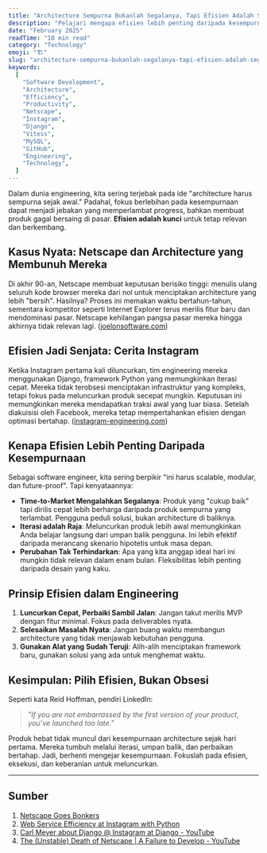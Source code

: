 ```yaml
---
title: "Architecture Sempurna Bukanlah Segalanya, Tapi Efisien Adalah Segalanya"
description: "Pelajari mengapa efisien lebih penting daripada kesempurnaan dalam software development."
date: "February 2025"
readTime: "10 min read"
category: "Technology"
emoji: "🏗️"
slug: "architecture-sempurna-bukanlah-segalanya-tapi-efisien-adalah-segalanya"
keywords:
  [
    "Software Development",
    "Architecture",
    "Efficiency",
    "Productivity",
    "Netscape",
    "Instagram",
    "Django",
    "Vitess",
    "MySQL",
    "GitHub",
    "Engineering",
    "Technology",
  ]
---
```


Dalam dunia engineering, kita sering terjebak pada ide "architecture harus sempurna sejak awal." Padahal, fokus berlebihan pada kesempurnaan dapat menjadi jebakan yang memperlambat progress, bahkan membuat produk gagal bersaing di pasar. **Efisien adalah kunci** untuk tetap relevan dan berkembang.

## Kasus Nyata: Netscape dan Architecture yang Membunuh Mereka

Di akhir 90-an, Netscape membuat keputusan berisiko tinggi: menulis ulang seluruh kode browser mereka dari nol untuk menciptakan architecture yang lebih "bersih". Hasilnya? Proses ini memakan waktu bertahun-tahun, sementara kompetitor seperti Internet Explorer terus merilis fitur baru dan mendominasi pasar. Netscape kehilangan pangsa pasar mereka hingga akhirnya tidak relevan lagi. ([joelonsoftware.com](https://www.joelonsoftware.com/2000/11/20/netscape-goes-bonkers/?utm_source=chatgpt.com))

## Efisien Jadi Senjata: Cerita Instagram

Ketika Instagram pertama kali diluncurkan, tim engineering mereka menggunakan Django, framework Python yang memungkinkan iterasi cepat. Mereka tidak terobsesi menciptakan infrastruktur yang kompleks, tetapi fokus pada meluncurkan produk secepat mungkin. Keputusan ini memungkinkan mereka mendapatkan traksi awal yang luar biasa. Setelah diakuisisi oleh Facebook, mereka tetap mempertahankan efisien dengan optimasi bertahap. ([instagram-engineering.com](https://instagram-engineering.com/web-service-efficiency-at-instagram-with-python-4976d078e366?utm_source=chatgpt.com))

## Kenapa Efisien Lebih Penting Daripada Kesempurnaan

Sebagai software engineer, kita sering berpikir "ini harus scalable, modular, dan future-proof". Tapi kenyataannya:

- **Time-to-Market Mengalahkan Segalanya**: Produk yang "cukup baik" tapi dirilis cepat lebih berharga daripada produk sempurna yang terlambat. Pengguna peduli solusi, bukan architecture di baliknya.
- **Iterasi adalah Raja**: Meluncurkan produk lebih awal memungkinkan Anda belajar langsung dari umpan balik pengguna. Ini lebih efektif daripada merancang skenario hipotetis untuk masa depan.
- **Perubahan Tak Terhindarkan**: Apa yang kita anggap ideal hari ini mungkin tidak relevan dalam enam bulan. Fleksibilitas lebih penting daripada desain yang kaku.

## Prinsip Efisien dalam Engineering

1. **Luncurkan Cepat, Perbaiki Sambil Jalan**: Jangan takut merilis MVP dengan fitur minimal. Fokus pada deliverables nyata.
2. **Selesaikan Masalah Nyata**: Jangan buang waktu membangun architecture yang tidak menjawab kebutuhan pengguna.
3. **Gunakan Alat yang Sudah Teruji**: Alih-alih menciptakan framework baru, gunakan solusi yang ada untuk menghemat waktu.

## Kesimpulan: Pilih Efisien, Bukan Obsesi

Seperti kata Reid Hoffman, pendiri LinkedIn:

> _"If you are not embarrassed by the first version of your product, you’ve launched too late."_

Produk hebat tidak muncul dari kesempurnaan architecture sejak hari pertama. Mereka tumbuh melalui iterasi, umpan balik, dan perbaikan bertahap. Jadi, berhenti mengejar kesempurnaan. Fokuslah pada efisien, eksekusi, dan keberanian untuk meluncurkan.

---

## Sumber

1. [Netscape Goes Bonkers](https://www.joelonsoftware.com/2000/11/20/netscape-goes-bonkers/)
2. [Web Service Efficiency at Instagram with Python](https://instagram-engineering.com/web-service-efficiency-at-instagram-with-python-4976d078e366)
3. [Carl Meyer about Django @ Instagram at Django - YouTube](https://www.youtube.com/watch?v=lx5WQjXLlq8)
4. [The (Unstable) Death of Netscape | A Failure to Develop - YouTube](https://www.youtube.com/watch?v=Cw1yRoucLHg)
